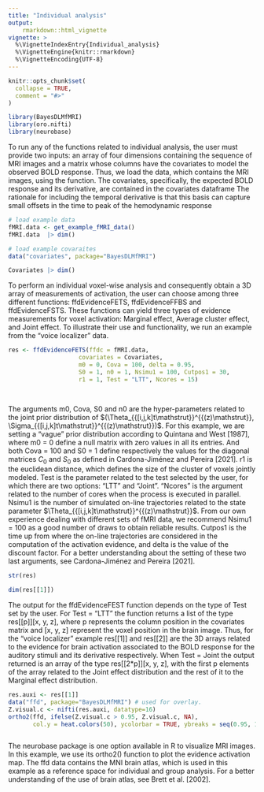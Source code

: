 ```yaml
---
title: "Individual analysis"
output: 
    rmarkdown::html_vignette
vignette: >
  %\VignetteIndexEntry{Individual_analysis}
  %\VignetteEngine{knitr::rmarkdown}
  %\VignetteEncoding{UTF-8}
---
```


```r
knitr::opts_chunk$set(
  collapse = TRUE,
  comment = "#>"
)
```

```r
library(BayesDLMfMRI)
library(oro.nifti)
library(neurobase)
```


To run any of the functions related to individual analysis, the user must provide two inputs: an array of four dimensions containing the sequence of MRI images and a matrix whose columns have the covariates to model the observed BOLD response. Thus, we load the data, which contains the MRI images, using the function. The covariates, specifically, the expected BOLD response and its derivative, are contained in the covariates dataframe The rationale for including the temporal derivative is that this basis can capture small offsets in the time to peak of the hemodynamic response

```r
# load example data
fMRI.data <- get_example_fMRI_data() 
fMRI.data  |> dim()
```


```r
# load example covaraites
data("covariates", package="BayesDLMfMRI")

Covariates |> dim()
```


To perform an individual voxel-wise analysis and consequently obtain a 3D array of measurements of activation, the user can choose among three different functions:  ffdEvidenceFETS, ffdEvidenceFFBS and ffdEvidenceFSTS. These functions can yield three types of evidence measurements for voxel activation: Marginal effect, Average cluster effect, and Joint effect. To illustrate their use and functionality, we run an example from the "voice localizer" data.

```r
res <- ffdEvidenceFETS(ffdc = fMRI.data,
                    covariates = Covariates,
                    m0 = 0, Cova = 100, delta = 0.95,
                    S0 = 1, n0 = 1, Nsimu1 = 100, Cutpos1 = 30,
                    r1 = 1, Test = "LTT", Ncores = 15)
  



```

The arguments m0, Cova, S0 and n0  are the hyper-parameters related to the joint prior distribution of $(\Theta_{{[i,j,k]t\mathstrut}}^{{(z)\mathstrut}}, \Sigma_{{[i,j,k]t\mathstrut}}^{{(z)\mathstrut}})$. For this example, we are setting a "vague" prior distribution according to Quintana and West [1987], where m0 = 0 define a null matrix with zero values in all its entries. And both Cova = 100 and S0 = 1 define respectively the values for the  diagonal matrices $C_0$ and $S_0$ as defined in  Cardona-Jiménez and Pereira [2021]. r1 is the euclidean distance, which defines the size of the cluster of voxels jointly modeled. Test is the parameter related to the test selected by the user, for which there are two options: "LTT" and "Joint". "Ncores" is the argument related to the number of cores when the process is executed in parallel. Nsimu1 is the number of simulated on-line trajectories related to the state parameter $\Theta_{{[i,j,k]t\mathstrut}}^{{(z)\mathstrut}}$. From our own experience dealing with different sets of fMRI data, we recommend Nsimu1 = 100 as a good number of draws to obtain reliable results. Cutpos1 is the time up from where the on-line trajectories are considered in the computation of the activation evidence, and delta is the value of the discount factor.  For a better understanding about the setting of these two last arguments, see Cardona-Jiménez and Pereira [2021].



```r
str(res)

```

```r
dim(res[[1]])
```

The output for the ffdEvidenceFEST function depends on the type of Test set by the user.  For Test = "LTT" the function returns a list of the type res[[p]][x, y, z], where p represents the column position in the covariates matrix and [x, y, z] represent the voxel position in the brain image. Thus, for the "voice localizer" example res[[1]] and res[[2]] are the 3D arrays related to the evidence for brain activation associated to the BOLD response for the auditory stimuli and its derivative respectively. When Test = Joint the output returned is an array of the type res[[2*p]][x, y, z], with the first p elements of the array related to the Joint effect distribution and the rest of it to the Marginal effect distribution.

```r


res.auxi <- res[[1]]
data("ffd", package="BayesDLMfMRI") # used for overlay.
Z.visual.c <- nifti(res.auxi, datatype=16)
ortho2(ffd, ifelse(Z.visual.c > 0.95, Z.visual.c, NA),
       col.y = heat.colors(50), ycolorbar = TRUE, ybreaks = seq(0.95, 1, by = 0.001))



```

The neurobase package is one option available in R to visualize MRI images. In this example, we use its ortho2() function to plot the evidence activation map. The ffd data contains the MNI brain atlas, which is used in this example as a reference space for individual and group analysis. For a better understanding of the use of brain atlas, see Brett et al. [2002].





